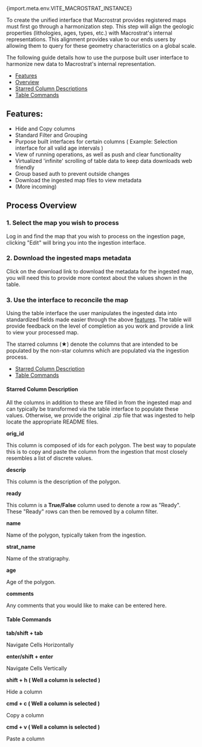 
<PageHeader title="Legend Harmonization" showSiteName={false}>
  <span className="subtitle">
    <span className="tertiary">{import.meta.env.VITE_MACROSTRAT_INSTANCE}</span>
  </span>
</PageHeader>

To create the unified interface that Macrostrat provides registered maps must first go through a harmonization step.
This step will align the geologic properties (lithologies, ages, types, etc.) with Macrostrat's internal representations. This alignment
provides value to our ends users by allowing them to query for these geometry characteristics on a global scale.

The following guide details how to use the purpose built user interface to harmonize new data to Macrostrat's internal
representation.

- [Features](#features)
- [Overview](#process-overview)
- [Starred Column Descriptions](#starred-column-description)
- [Table Commands](#table-commands)

## Features:

- Hide and Copy columns
- Standard Filter and Grouping
- Purpose built interfaces for certain columns ( Example: Selection interface for all valid age intervals )
- View of running operations, as well as push and clear functionality
- Virtualized 'infinite' scrolling of table data to keep data downloads web friendly
- Group based auth to prevent outside changes
- Download the ingested map files to view metadata
- (More incoming)

## Process Overview

### 1. Select the map you wish to process

Log in and find the map that you wish to process on the ingestion page, clicking "Edit" will bring you into the ingestion interface.

### 2. Download the ingested maps metadata

Click on the download link to download the metadata for the ingested map, you will need this to provide more
context about the values shown in the table.

### 3. Use the interface to reconcile the map

Using the table interface the user manipulates the ingested data into standardized fields made easier through the above [features](#features). The table will provide feedback on the level of completion as you work and provide a link to view your processed map.

The starred columns (★) denote the columns
that are intended to be populated by the non-star columns which are populated via the ingestion process.

- [Starred Column Description](#starred-column-description)
- [Table Commands](#table-commands)

#### Starred Column Description

All the columns in addition to these are filled in from the ingested map and can typically be transformed via the
table interface to populate these values. Otherwise, we provide the original .zip file that was ingested to help locate the appropriate README files.

**orig_id**

This column is composed of ids for each polygon. The best way to populate this is to copy and paste the column from the ingestion that most closely resembles a list of discrete values.

**descrip**

This column is the description of the polygon.

**ready**

This column is a **True/False** column used to denote a row as "Ready". These "Ready" rows can then be removed by a column filter.

**name**

Name of the polygon, typically taken from the ingestion.

**strat_name**

Name of the stratigraphy.

**age**

Age of the polygon.

**comments**

Any comments that you would like to make can be entered here.

#### Table Commands

**tab/shift + tab**

Navigate Cells Horizontally

**enter/shift + enter**

Navigate Cells Vertically

**shift + h ( Well a column is selected )**

Hide a column

**cmd + c ( Well a column is selected )**

Copy a column

**cmd + v ( Well a column is selected )**

Paste a column